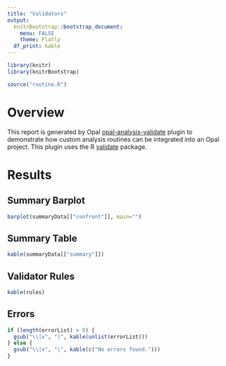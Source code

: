 ```yaml
---
title: "Validators"
output:
  knitrBootstrap::bootstrap_document:
    menu: FALSE
    theme: Flatly
  df_print: kable
---
```


```r
library(knitr)
library(knitrBootstrap)
```


``` r
source("routine.R")
```

# Overview

This report is generated by Opal [opal-analysis-validate](https://github.com/obiba/opal-analysis-validate) plugin to demonstrate how custom analysis routines can be integrated into an Opal project. This plugin uses the R [validate ](https://www.rdocumentation.org/packages/validate) package.

# Results

## Summary Barplot {data-icon="fa-signal"}

``` r
barplot(summaryData[["confront"]], main="")
```

## Summary Table

``` r
kable(summaryData[["summary"]])
```

## Validator Rules

``` r
kable(rules)
```

## Errors

``` r
if (length(errorList) > 0) {
  gsub("\\|x", "|", kable(unlist(errorList)))
} else {
  gsub("\\|x", "|", kable(c("No errors found.")))
}
```

